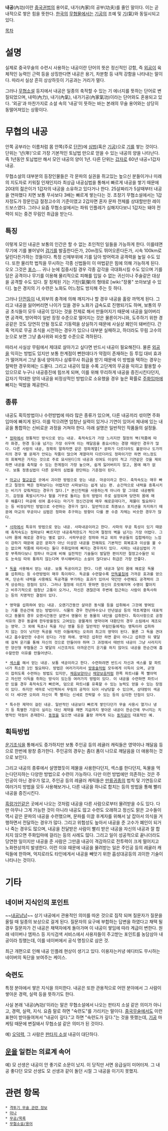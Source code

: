 '''내공'''(內功)이란 [[중국권법]]의 용어로, 내가(內家)의 공부(功夫)를 줄인 말이다. 이는 곧 내적으로 쌓은 힘을 뜻한다. [[한국]]의 [[무협물]]에서는 [[기공]]의 조예 및 [[기]](氣)와 동일시되고 있다.

[[목차]]
= 설명 =
실제로 중국무술의 수련시 사용하는 내공이란 단어의 뜻은 정신적인 강함, 즉 [[외공]]이 육체적인 능력인 근력 등을 상징한다면 내공은 용기, 차분함 등 내적 강함을 나타내는 말이다. 따라서 실상 흔히 상상하듯이 기공과는 거리가 멀다.

그러나 [[무협소설]] 등지에서 내공은 일종의 축적할 수 있는 기 에너지를 뜻하는 단어로 변질되었으며, 내력(內力), 내기(內氣), 내가기공(內家氣功)이라는 단어와도 혼용되고 있다. '외공'과 마찬가지로 소설 속의 '내공'이 뜻하는 바는 본래의 무술 용어와는 상당히 동떨어져있는 상황이다.

= 무협의 내공 =
안쪽 공부라는 이름처럼 몸 안쪽(주로 [[단전]])에 [[심법]](혹은 [[기공]])으로 [[기]]를 쌓는 것이다. 단위는 '년(年)'으로 가장 기본적인 토납법 만으로 얻을 수 있는 내공의 양을 나타난다. 즉 1년동안 토납법만 해서 모인 내공의 양이 1년. 다른 단위는 [[갑자]]로 60년 내공=1갑자 내공. 

무협소설의 대부분의 등장인물들은 각 문파의 실권을 쥐고있는 높으신 분들이거나 미래의 지도자로 키워질 인재인지라 최상급 내공심법을 통해서 빠르게 내공을 쌓기 때문에 20대의 젊은이가 1갑자의 내공을 소유하고 있다거나 한다. 25살짜리가 5살때부터 내공을 연마했다 치면 보통 무사보다 3배는 빠르게 쌓는다는 것.
초창기 무협소설에서는 1갑자정도가 장문인급 절정고수의 기준이였고 2갑자면 혼자 문파 전체를 상대할만한 레이드보스였다. 그러나 요즘 무협소설에서는 파워 인플레가 심해지다보니 1갑자는 돼야 전력이 되는 중견 무림인 취급을 받는다.
== 특징 ==
이렇게 모인 내공은 보통의 인간은 할 수 없는 초인적인 일들을 가능하게 한다. 이를테면 무기에 기를 불어넣어 [[검기]]를 발출한다든가, 20m정도 뛰어오른다든가, 시속 100km로 달린다든가하는 것들이다. 특정 신체부위에 기를 담아 방어력과 공격력을 높일 수도 있다. 또한 물리학 법칙을 무시하는 각종 신법들이 이 마법같은 힘에 의해 가능하게 된다. 오오 그것은 [[포스]]…. 귀나 눈에 집중시킬 경우 각종 감각을 극대화시킬 수도 있으며 기를 담은 공격이나 무기를 이용해 물리적으로 피해를 입일 수 없는 귀신이나 주술같은 대상을 공격할 수도 있다. 잘 정제된 기는 기탄(氣彈)의 형태로 [wiki:"장풍" 쏘아보낼 수 있다]. 높은 경지의 기 수련은 노화도 어느정도 방지해 주는 듯 하다.

그러나 [[단전]]등이 내,외부의 충격에 의해 깨지거나 할 경우 내공을 홀랑 까먹게 된다. 그리고 내공을 잃어버리면 나이가 있을 경우 노화가 급속도로 진행되기도 하며, 보통의 무공 초식들이 모두 내공이 있다는 것을 전제로 해서 만들어지기 때문에 내공을 잃어버리면 공격력, 방어력이 일반 장정 수준으로 떨어지는 것은 물론이거니와, 도주하기 위한 경공같은 것도 당연히 안될 정도로 기동력을 상실하기 때문에 사실상 폐인이 돼버린다. 간혹 억지로 무공 초식을 시전하는 경우가 있으나 대부분 실패하고, 하더라도 무림 고수의 눈으로 보면 그냥 춤사위와 비슷할 수준으로 격하된다.

따라서 사실상 무림에서 제대로 살아가고 싶다면 반드시 내공이 필요해진다. 물론 [[외공]]을 익히는 방법도 있지만 보통 한계점이 뻔한데다가 약점이 존재하는 등 투입 대비 효과가 떨어져서 그냥 동네 양야치나 삼류무사 취급을 받기 때문에 이 방법을 택하는 경우는 절박한 경우외에는 드물다. 그리고 내공이 많을 수록 고단계의 무공을 익히고 활용할 수 있으므로 누구나 내공증진에 힘쓰게 되며, 이를 위해 무리하게 내공을 증진시킨다던지, 갑자기 막대한 양의 내공을 비정상적인 방법으로 소유했을 경우 높은 확률로 [[주화입마]]에 빠지는 떡밥을 제공한다.

== 종류 ==
내공도 획득방법이나 수련방법에 따라 많은 종류가 있으며, 다른 내공끼리 섞이면 주화입마에 빠지게 된다. 이를 막으려면 엄청난 실력이 있거나 기연이 있어서 체내에 있는 내공을 통합하는 신비로운 과정을 거쳐야 한다. 아래 설명은 일반적인 작품들의 설정들.

 * [[정파]]에서 정통적인 방식으로 얻는 내공. 축적속도가 가장 느리지만 절정의 벽(작품에 따라 화경, 현경 등)을 넘기는 가장 쉬우며 이는 깨달음을 중요시하는 경향 때문인 경우가 많다. 다른 사람의 내공, 정확히 말하자면 같은 정파계열[* 문파가 다르더라도 불문이나 도가끼리의 경우 별 문제가 안되는 작품이 많으며 계열마저 다르더라도 정파이기만 하면 어느정도의 회복력은 가지는 것으로 주로 묘사된다]의 내공과 섞여도 이상이 적고 기연같은 것을 제외하면 내공을 축적할 수 있는 한계점이 가장 높으며, 쉽게 잃어버리지 않고, 몸에 해가 없다. 보통 정종심법이 다른 문파의 심법을 판단하는 기준점이 된다.

 * [[마교]]나 [[혈교]]같은 곳에서 괴이한 방법으로 얻는 내공. 마공이라고 한다. 축적속도는 매우 빠르고 절정의 벽은 정파보다는 어렵지만 사파보다는 쉽게 넘는 편. 순간적으로 내력을 증폭시키는 비기가 갖춰져있는 경우가 많다.[* 본신진력을 사용하는게 아니라 말 그대로 내공뻥튀기. 감정을 폭발시키거나 혈을 거꾸로 돌리는 등의 방법이 주로 설정되며 당연히 몸에 매우 해롭다] 마공에 섞여 흡수되는 마기가 정신건강에 매우 해로운데다가, 제물이 필요하다는 등 비정상적인 방법으로 수련하는 경우가 많다. 일반적으로 최종보스 포지션을 차지하기 때문에 마교의 무공이나 심법은 정파와 추구하는 방향이 다를 뿐 수준 자체는 비슷한 경우가 많다.

 * [[사파]]에서 특유의 방법으로 얻는 내공. 사파내공이라고 한다. 사파의 무공 특성이 있기 때문에 축적속도는 정파보다 빠르지만 내공축적한도가 적으며 절정의 벽을 넘기는 가장 어렵다. 그나마 몸에 해로운 경우는 별로 없다. 사파무공은 정파와 마교 외의 무공들의 집합체라는 느낌이 강하기 때문에 같은 문파가 아닌 이상은 내공을 전해줘도 기본적인 회복효과 이상을 볼 수는 없으며 작품에 따라서는 둘다 주화입마에 빠지는 경우까지 있다. 사파는 내공심법이 가장 부족하다보니 정파나 마교에 비해 실전적인 기술들이 발달한 편이지만 절정고수들만 되도 눈속임 따위 통하지 않는다며 무시해버리는 소설이 많다보니 취급은 가장 안좋다.

 * [[독]]을 사용해서 얻는 내공. 보통 독공이라고 한다. 다른 내공과 달리 몸에 해로운 독물을 섭취하는 등 수련방법이 매우 특이하다. 독공을 수련할수록 [[만독불침]]에 가까운 효과를 얻으며, 단순히 내력을 사용해도 독공격을 부가하는 효과가 있어서 약간만 수련해도 공격력이 크게 상승하는 장점이 있다. 그러나 절정에 이르지 못하면 정신이 흐릿해지며 수명이 짧아지고 비주기적으로 엄청난 고통이 오거나, 자신은 괜찮은데 주변에 접근하는 사람이 중독사하는 등의 치명적인 결점이 있다.

 * 영약을 섭취하여 얻는 내공. 오랜기간동안 살아온 동식물 등을 섭취해서 그것에 쌓여있는 기를 한순간에 얻는 방법이다. 식물의 경우 천년하수오나 만년설삼 등의 약초계열이 대표적이고 동물의 경우 오랜시간동안 살면서 영물이 된 동물의 내단을 섭취한다. 특이사항으로 공청석유의 경우 동굴에 한두방울정도 고여있는 광물계의 영약이며 대환단의 경우 소림에서 제조되는 영약. 그 외에 독초나 독을 지닌 영물 등은 일반적인 무림인들에게는 맹독이라 섭취하지 않는 것이 낫지만 독공을 익힌 이들에게는 오히려 최고의 영약이 된다. 물론 그 독을 견뎌내고 흡수할만한 수준이 된다는 가정 하에. 영약은 섭취만 하면 끝이 아니고 섭취한 뒤 몇달에 걸쳐 운기를 통해 자신의 것으로 만들어야 하며 그 과정에서 태반의 내공이 그냥 사라지지만 양산형 무협들은 그 몇달의 시간조차도 아까운건지 운기를 하지 않아도 내공을 한순간에 흡수할만한 이유를 만들어낸다. 

 * [[섹스]]를 해서 얻는 내공. 보통 색공이라고 한다. 수련하려면 반드시 자신과 섹스를 할 파트너가 최소한 1인 필요하다. 방법은 여러가지라서 [[방중술]]처럼 모두에게 이득이 오며, 균형이 잡히도록 수련하는 방법도 있지만, [[채음보양]]이나 [[채양보음]]처럼 한쪽 파트너를 쪽 빨아먹고 자신만 이득을 취하는 방식이 있는등 여러가지 방법이 있다. 이 내공을 수련하면 파트너만 있을 경우 축적속도가 빠르며, 덤으로 파트너를 유혹할 수 있는 능력도 얻을 수 있는 장점이 있다. 하지만 색마로 낙인찍혀서 무림의 공적이 되어 사냥당할 수 있으며, 상대방이 색공이 더 세다면 오히려 자신이 쪽 빨리는 신세로 전락할 수 있는 등의 심각한 단점이 있다.

 * 특수한 제약이 걸린 내공. 일반적인 내공보다 빠르게 쌓인다던가 무술 사용시 열기나 냉기 등 특별한 기운이 실리는 대신 제약을 깨면 지금까지 쌓아온 내공이 한순간에 무너지는 치명적인 약점이 존재한다. [[동정]]을 잃으면 내공을 홀랑 까먹게 되는 [[동자공]]이 대표적인 예.

== 획득방법 ==
[[운기조식]]을 통해서도 증가하지만 보통 주인공 등의 레귤러 캐릭들은 영약이나 깨달음 등으로 한번에 왕창 증가한다. 주인공의 경우는 좀더 폼이 나므로 깨달음을 더 애용하는 것으로 보인다.

그리고 내공의 종류에서 설명했듯이 제물을 사용한다던지, 섹스를 한다던지, 독물을 먹는다던지하는 다양한 방법으로 수련이 가능하다. 다만 이런 방법에만 의존하는 것은 주인공이 아닌 경우가 많고, 주인공 등의 레귤러 캐릭들은 [[만류귀종]]의 법칙 및 기연등으로 여러가지 방법을 모두 사용해보거나, 다른 내공을 하나로 합치는 등의 방법을 통해 빨리 내공을 증진시킨다.

[[흑랑가인]]같은 곳에서 나오는 것처럼 내공을 다른 사람으로부터 물려받을 수도 있다. 다만 아무나 그게 가능한 것이 아니라 내공도 많고 수련도 오래하고 정신도 맑은 고수들이 역시 같은 문파의 내공을 수련했으며, 문파를 이끌 후계자를 위해서 날 잡아서 의식을 거행하면서 전달하는 경우가 많다. 그리고 위험성도 높아서 내공을 준 고수가 폐인이 되거나 죽는 경우도 많으며, 내공을 전달받은 사람이 빨리 받은 내공을 자신의 내공과 잘 합치지 않으면 주화입마에 걸리는 등의 사례도 많다. 그리고 일이 성공적으로 끝나더라도 당연한 일이지만 내공을 준 사람은 그만큼 내공이 격감하므로 전투력이 크게 떨어지고 노화현상까지 발생한다. 이런 이유 때문에 내공을 물려받는 일은 주인공 등의 레귤러 캐릭들에 한하며, 억지로라도 타인에게서 내공을 빼앗기 위한 흡성대공등의 괴이한 기술이 나타나는 것이다.

= 기타 =
== 네이버 지식인의 포인트 ==
~~[[내공냠냠]]~~
상기 내공에서 관용적인 의미를 따온 것으로 짐작 되며 질문자가 질문을 올릴 때 일종의 보상으로 걸게 된다. 질문자의 요구에 부합하는 답변을 하였다고 채택 될 경우 질문자가 건 내공은 채택자에게 돌아가며 이 내공이 쌓임에 따라 계급이 변한다. 원래 네이버나 엠파스 등 지식검색 서비스에서 사용자들이 주고받는 포인트를 농담삼아 내공이라 칭했는데, 이를 네이버에서 공식 명칭으로 삼은 것. 

최근 개편으로 인해 내공 인플레 현상이 생기고 있다. 이용자는커녕 에디터도 무시하는 네이버의 독단을 보여주는 케이스.

== 숙련도 ==
특정 분야에서 쌓은 지식을 의미한다. 내공은 또한 관용적으로 어떤 분야에서 그 사람이 쌓아온 경력, 실력 등을 뜻하기도 한다.

사실 본래 '내공(內功)'이라는 말은 무협소설에서 나오는 판타지 소설 같은 의미가 아니고, 경력, 실력, 지식. 요즘 말로 하면 "숙련도"를 가리키는 말이다. [[중국무술]]에서도 이런 표현이 받아들여져서 "내공이 깊다."고 하면 "숙련도가 깊다."는 것을 뜻했는데, [[기공]] 마케팅 때문에 변질돼서 무협소설 같은 의미가 된 것이다. 

예) [[오덕력]], 그 사람은 [[판타지 소설]] 내공이 대단하다.

== [[운]]을 일컫는 의료계 속어 ==
예) 모 선생은 내공이 안 좋기로 소문이 났지. 이 당직만 서면 응급실이 미어터져. 그 내공 좋다던 모모 선생도 모 선생과 같이 돌던 시절 그 내공을 이기지 못했지. 

= 관련 항목 =
 * [[격투기 무술 관련 정보]]
 * [[마나]]
 * [[무공/목록]]
 * [[무협소설/용어]]
